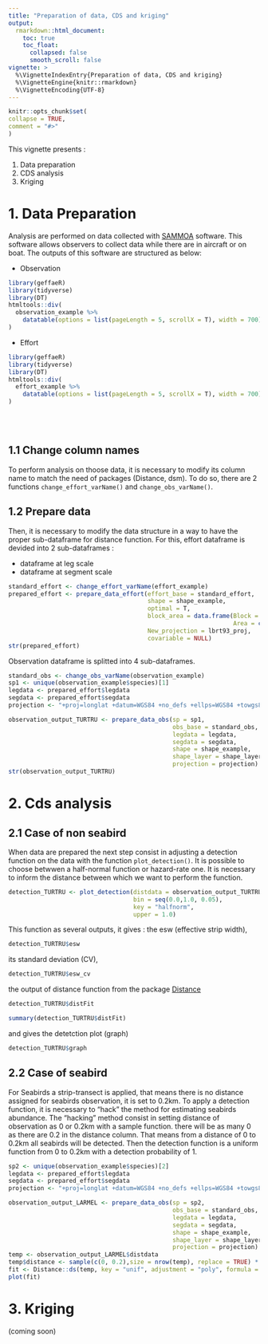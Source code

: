 ```yaml
---
title: "Preparation of data, CDS and kriging"
output: 
  rmarkdown::html_document:
    toc: true
    toc_float:
      collapsed: false
      smooth_scroll: false
vignette: >
  %\VignetteIndexEntry{Preparation of data, CDS and kriging}
  %\VignetteEngine{knitr::rmarkdown}
  %\VignetteEncoding{UTF-8}
---
```

  
```r
knitr::opts_chunk$set(
collapse = TRUE,
comment = "#>"
)
```


This vignette presents :

1. Data preparation
2. CDS analysis
3. Kriging


# 1. Data Preparation

Analysis are performed on data collected with [SAMMOA](https://www.codelutin.com/page-detail-sammoa.html) software. This software allows observers to collect data while there are in aircraft or on boat. The outputs of this software are structured as below:

* Observation 
```r
library(geffaeR)
library(tidyverse)
library(DT)
htmltools::div(
  observation_example %>% 
    datatable(options = list(pageLength = 5, scrollX = T), width = 700)
)
```

* Effort
```r
library(geffaeR)
library(tidyverse)
library(DT)
htmltools::div(
  effort_example %>% 
    datatable(options = list(pageLength = 5, scrollX = T), width = 700)
)
```
<br>
<br>


## 1.1 Change column names

To perform analysis on thoose data, it is necessary to modify its column name to match the need of packages (Distance, dsm). To do so, there are 2 functions ```change_effort_varName()``` and ```change_obs_varName()```.


## 1.2 Prepare data

Then, it is necessary to modify the data structure in a way to have the proper sub-dataframe for distance function. For this, effort dataframe is devided into 2 sub-dataframes :

* dataframe at leg scale
* dataframe at segment scale

```r
standard_effort <- change_effort_varName(effort_example)
prepared_effort <- prepare_data_effort(effort_base = standard_effort, 
                                       shape = shape_example,
                                       optimal = T,
                                       block_area = data.frame(Block = c("ATL_N"), 
                                                               Area = c(shape_example$area)), 
                                       New_projection = lbrt93_proj,
                                       covariable = NULL)
str(prepared_effort)

```

Observation dataframe is splitted into 4 sub-dataframes.

```r
standard_obs <- change_obs_varName(observation_example)
sp1 <- unique(observation_example$species)[1]
legdata <- prepared_effort$legdata
segdata <- prepared_effort$segdata
projection <- "+proj=longlat +datum=WGS84 +no_defs +ellps=WGS84 +towgs84=0,0,0"

observation_output_TURTRU <- prepare_data_obs(sp = sp1, 
                                              obs_base = standard_obs, 
                                              legdata = legdata, 
                                              segdata = segdata, 
                                              shape = shape_example, 
                                              shape_layer = shape_layer, 
                                              projection = projection)
str(observation_output_TURTRU)
```



# 2. Cds analysis

## 2.1 Case of non seabird 

When data are prepared the next step consist in adjusting a detection function on the data with the function ```plot_detection()```. It is possible to choose betwwen a half-normal function or hazard-rate one. It is necessary to inform the distance between which we want to perform the function.

```r
detection_TURTRU <- plot_detection(distdata = observation_output_TURTRU$distdata,
                                   bin = seq(0.0,1.0, 0.05),
                                   key = "halfnorm",
                                   upper = 1.0)
```

This function as several outputs, it gives : the esw (effective strip width),
```r
detection_TURTRU$esw
```

its standard deviation (CV),
```r
detection_TURTRU$esw_cv
```

the output of distance function from the package [Distance](https://CRAN.R-project.org/package=Distance)
```r
detection_TURTRU$distFit
```
```r
summary(detection_TURTRU$distFit)
```

and gives the detetction plot (graph)
```r
detection_TURTRU$graph
```

## 2.2 Case of seabird

For Seabirds a strip-transect is applied, that means there is no distance assigned for seabirds observation, it is set to 0.2km. To apply a detection function, it is necessary to "hack" the method for estimating seabirds abundance. The "hacking" method consist in setting distance of observation as 0 or 0.2km with a sample function. there will be as many 0 as there are 0.2 in the distance column. That means from a distance of 0 to 0.2km all seabirds will be detected. Then the detection function is a uniform function from 0 to 0.2km with a detection probability of 1.

```r
sp2 <- unique(observation_example$species)[2]
legdata <- prepared_effort$legdata
segdata <- prepared_effort$segdata
projection <- "+proj=longlat +datum=WGS84 +no_defs +ellps=WGS84 +towgs84=0,0,0"

observation_output_LARMEL <- prepare_data_obs(sp = sp2, 
                                              obs_base = standard_obs, 
                                              legdata = legdata, 
                                              segdata = segdata, 
                                              shape = shape_example, 
                                              shape_layer = shape_layer, 
                                              projection = projection)
temp <- observation_output_LARMEL$distdata
temp$distance <- sample(c(0, 0.2),size = nrow(temp), replace = TRUE) * ifelse(is.na(observation_output_LARMEL$distdata$distance), NA, 1)
fit <- Distance::ds(temp, key = "unif", adjustment = "poly", formula = ~1, truncation = 0.2)
plot(fit)

```


# 3. Kriging

(coming soon)
